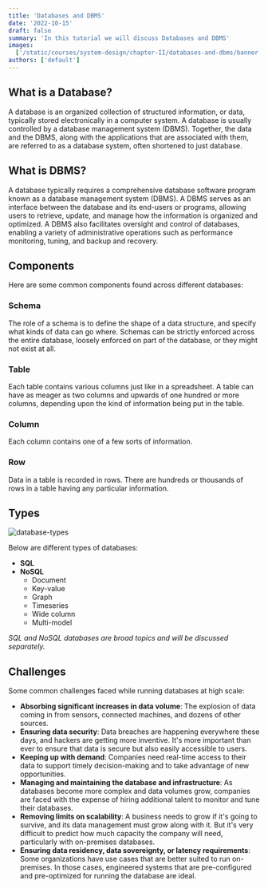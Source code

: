```yaml
---
title: 'Databases and DBMS'
date: '2022-10-15'
draft: false
summary: 'In this tutorial we will discuss Databases and DBMS'
images:
  ['/static/courses/system-design/chapter-II/databases-and-dbms/banner.png']
authors: ['default']
---
```


## What is a Database?

A database is an organized collection of structured information, or data, typically stored electronically in a computer system. A database is usually controlled by a database management system (DBMS). Together, the data and the DBMS, along with the applications that are associated with them, are referred to as a database system, often shortened to just database.

## What is DBMS?

A database typically requires a comprehensive database software program known as a database management system (DBMS). A DBMS serves as an interface between the database and its end-users or programs, allowing users to retrieve, update, and manage how the information is organized and optimized. A DBMS also facilitates oversight and control of databases, enabling a variety of administrative operations such as performance monitoring, tuning, and backup and recovery.

## Components

Here are some common components found across different databases:

### Schema

The role of a schema is to define the shape of a data structure, and specify what kinds of data can go where. Schemas can be strictly enforced across the entire database, loosely enforced on part of the database, or they might not exist at all.

### Table

Each table contains various columns just like in a spreadsheet. A table can have as meager as two columns and upwards of one hundred or more columns, depending upon the kind of information being put in the table.

### Column

Each column contains one of a few sorts of information.

### Row

Data in a table is recorded in rows. There are hundreds or thousands of rows in a table having any particular information.

## Types

![database-types](/static/courses/system-design/chapter-II/databases-and-dbms/database-types.png)

Below are different types of databases:

- **SQL**
- **NoSQL**
  - Document
  - Key-value
  - Graph
  - Timeseries
  - Wide column
  - Multi-model

_SQL and NoSQL databases are broad topics and will be discussed separately._

## Challenges

Some common challenges faced while running databases at high scale:

- **Absorbing significant increases in data volume**: The explosion of data coming in from sensors, connected machines, and dozens of other sources.
- **Ensuring data security**: Data breaches are happening everywhere these days, and hackers are getting more inventive. It's more important than ever to ensure that data is secure but also easily accessible to users.
- **Keeping up with demand**: Companies need real-time access to their data to support timely decision-making and to take advantage of new opportunities.
- **Managing and maintaining the database and infrastructure**: As databases become more complex and data volumes grow, companies are faced with the expense of hiring additional talent to monitor and tune their databases.
- **Removing limits on scalability**: A business needs to grow if it's going to survive, and its data management must grow along with it. But it's very difficult to predict how much capacity the company will need, particularly with on-premises databases.
- **Ensuring data residency, data sovereignty, or latency requirements**: Some organizations have use cases that are better suited to run on-premises. In those cases, engineered systems that are pre-configured and pre-optimized for running the database are ideal.
